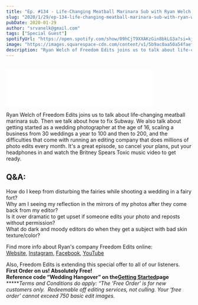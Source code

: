 ```yaml
---
title: "Ep. #134 - Life-Changing Meatball Marinara Sub with Ryan Welch of Freedom Edits"
slug: "2020/1/29/ep-134-life-changing-meatball-marinara-sub-with-ryan-welch-of-freedom-edits"
pubDate: 2020-01-29
author: "srvanelk@gmail.com"
tags: ["Special Guest"]
spotifyUrl: "https://open.spotify.com/show/09hCjT9XXAKzGin8bkLG3a?si=kjRZvQ1JTb6Ov3HVzSSlWA"
image: "https://images.squarespace-cdn.com/content/v1/5b9ac0aa50a54faef024c950/1580331132983-GPRFU6XEXEQ08RRVKDRK/RW_Square.jpg?format=original"
description: "Ryan Welch of Freedom Edits joins us to talk about life-changing meatball marinara sub. Then we talk about how to fix Subway. We also talk about getting started as a wedding photographer at the age of 16, scaling a business from 30 weddings a year to 100 and then to 200, and the difficulties that come with running an editing company that does millions of photo edits every month. It's a great episode, so cancel your plans, put your headphones in and watch the Britney Spears Toxic music video to get ready."
---
```


<figure>
  <img src="https://images.squarespace-cdn.com/content/v1/5b9ac0aa50a54faef024c950/1580331132983-GPRFU6XEXEQ08RRVKDRK/RW_Square.jpg?format=original" alt="" />
</figure>
<iframe class="embedly-embed" src="//cdn.embedly.com/widgets/media.html?src=https%3A%2F%2Fanchor.fm%2Fweddingphotohangover%2Fembed%2Fepisodes%2FEp--134---Life-Changing-Meatball-Marinara-Sub-with-Ryan-Welch-of-Freedom-Edits-eah5l0&display_name=Anchor+FM+Inc.&url=https%3A%2F%2Fanchor.fm%2Fweddingphotohangover%2Fepisodes%2FEp--134---Life-Changing-Meatball-Marinara-Sub-with-Ryan-Welch-of-Freedom-Edits-eah5l0&image=https%3A%2F%2Fd3t3ozftmdmh3i.cloudfront.net%2Fproduction%2Fpodcast_uploaded_episode400%2F805714%2F805714-1580330679029-65ce07b526186.jpg&key=61d05c9d54e8455ea7a9677c366be814&type=text%2Fhtml&schema=anchor&wmode=opaque" width="400" height="102" scrolling="no" title="Anchor FM Inc. embed" frameborder="0" allow="autoplay; fullscreen" allowfullscreen="true"></iframe>

Ryan Welch of Freedom Edits joins us to talk about life-changing meatball marinara sub. Then we talk about how to fix Subway. We also talk about getting started as a wedding photographer at the age of 16, scaling a business from 30 weddings a year to 100 and then to 200, and the difficulties that come with running an editing company that does millions of photo edits every month. It's a great episode, so cancel your plans, put your headphones in and watch the Britney Spears Toxic music video to get ready.

## Q&A:  
How do I keep from disturbing the fairies while shooting a wedding in a fairy fort?  
Why am I seeing my reflection in the mirrors of my photos after they come back from my editor?  
Is it over dramatic to get upset if someone edits your photo and reposts without permission?  
What do dark and moody editors do when they get a subject with bad skin texture/color?

Find more info about Ryan's company Freedom Edits online:  
[Website](https://freedomedits.com/), [Instagram](https://www.instagram.com/freedomedits/), [Facebook](https://www.facebook.com/freedomedits/), [YouTube](https://www.youtube.com/channel/UC91qn8etae1H_W7uZJArv8g)

Also, Freedom Edits is extending this special offer to all of our listeners. **First Order on us! Absolutely Free!**  
**Reference code “Wedding Hangover” on the**[**Getting Started**](https://freedomedits.com/get-started/)**page**  
**\****Terms and Conditions do apply: “The 'Free Order' is for new customers only.  Redeemable off editing services, not culling. Your ‘free order’ cannot exceed 750 basic edit images.*

